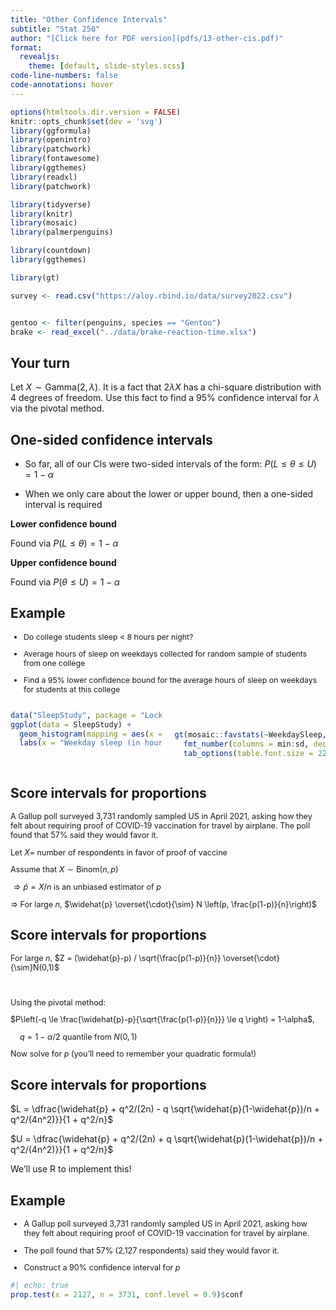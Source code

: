 ```yaml
---
title: "Other Confidence Intervals"
subtitle: "Stat 250"
author: "[Click here for PDF version](pdfs/13-other-cis.pdf)"
format:
  revealjs: 
    theme: [default, slide-styles.scss]
code-line-numbers: false
code-annotations: hover
---
```


```r
options(htmltools.dir.version = FALSE)
knitr::opts_chunk$set(dev = 'svg')
library(ggformula)
library(openintro)
library(patchwork)
library(fontawesome)
library(ggthemes)
library(readxl)
library(patchwork)

library(tidyverse)
library(knitr)
library(mosaic)
library(palmerpenguins)

library(countdown)
library(ggthemes)

library(gt)

survey <- read.csv("https://aloy.rbind.io/data/survey2022.csv")


gentoo <- filter(penguins, species == "Gentoo")
brake <- read_excel("../data/brake-reaction-time.xlsx")

```


## Your turn

Let $X \sim \text{Gamma}(2, \lambda)$. It is a fact that $2 \lambda X$ has a chi-square distribution with 4 degrees of freedom. Use this fact to find a 95% confidence interval for $\lambda$ via the pivotal method. 





## One-sided confidence intervals

- So far, all of our CIs were two-sided intervals of the form: $P(L \le \theta \le U) = 1-\alpha$

- When we only care about the lower or upper bound, then a one-sided interval is required

**Lower confidence bound**

Found via $P(L \le \theta)=1-\alpha$

**Upper confidence bound**

Found via $P(\theta \le U)=1-\alpha$



## Example 
:::{style="font-size: 88%;"}
- Do college students sleep < 8 hours per night?

- Average hours of sleep on weekdays collected for random sample of students from one college

- Find a 95% lower confidence bound for the average hours of sleep on weekdays for students at this college
:::

::::{.columns}
:::{.column width="50%"}

```r
data("SleepStudy", package = "Lock5Data")
ggplot(data = SleepStudy) +
  geom_histogram(mapping = aes(x = WeekdaySleep)) +
  labs(x = "Weekday sleep (in hours)")
```
:::


:::{.column width="50%"}
<br>


```r
gt(mosaic::favstats(~WeekdaySleep, data = SleepStudy)[,-9]) %>%
  fmt_number(columns = min:sd, decimals  = 2) |>
  tab_options(table.font.size = 22)
```
:::
::::


## Score intervals for proportions

:::{style="font-size: 90%;"}
A Gallup poll surveyed 3,731 randomly sampled US in April 2021, asking how they felt about requiring proof of COVID-19 vaccination for travel by airplane. The poll found that 57% said they would favor it.


Let $X =$ number of respondents in favor of proof of vaccine

Assume that $X \sim \text{Binom}(n,p)$

$\Longrightarrow \widehat{p} = X/n$ is an unbiased estimator of $p$

$\Longrightarrow$ For large $n$, $\widehat{p} \overset{\cdot}{\sim} N \left(p, \frac{p(1-p)}{n}\right)$
:::

## Score intervals for proportions

:::{style="font-size: 90%;"}
For large $n$, $Z = (\widehat{p}-p) / \sqrt{\frac{p(1-p)}{n}} \overset{\cdot}{\sim}N(0,1)$

<br>

Using the pivotal method: 

$P\left(-q \le \frac{\widehat{p}-p}{\sqrt{\frac{p(1-p)}{n}}} \le q \right) = 1-\alpha$, <br>

$\quad q = 1-\alpha/2$ quantile from $N(0,1)$

Now solve for $p$ (you'll need to remember your quadratic formula!)
:::

## Score intervals for proportions



$L = \dfrac{\widehat{p} + q^2/(2n) - q \sqrt{\widehat{p}(1-\widehat{p})/n + q^2/(4n^2)}}{1 + q^2/n}$

$U = \dfrac{\widehat{p} + q^2/(2n) + q \sqrt{\widehat{p}(1-\widehat{p})/n + q^2/(4n^2)}}{1 + q^2/n}$


:::{.aside}
We'll use R to implement this!
:::



## Example
:::{style="font-size: 90%;"}
- A Gallup poll surveyed 3,731 randomly sampled US in April 2021, asking how they felt about requiring proof of COVID-19 vaccination for travel by airplane. 

- The poll found that 57% (2,127 respondents) said they would favor it.

- Construct a 90% confidence interval for $p$
:::

```r
#| echo: true
prop.test(x = 2127, n = 3731, conf.level = 0.9)$conf
```
